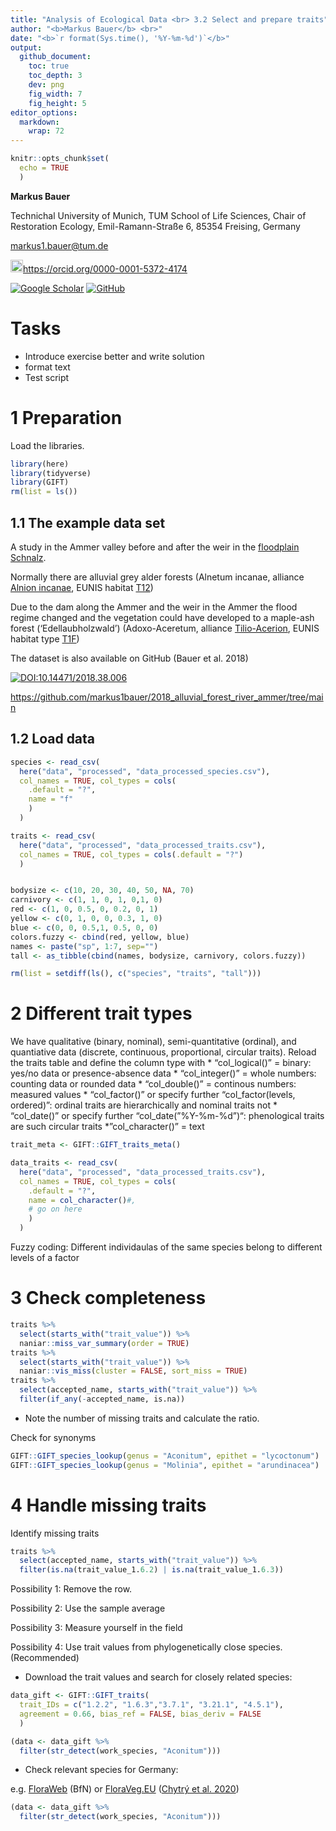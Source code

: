 ```yaml
---
title: "Analysis of Ecological Data <br> 3.2 Select and prepare traits"
author: "<b>Markus Bauer</b> <br>"
date: "<b>`r format(Sys.time(), '%Y-%m-%d')`</b>"
output:
  github_document:
    toc: true
    toc_depth: 3
    dev: png
    fig_width: 7
    fig_height: 5
editor_options: 
  markdown: 
    wrap: 72
---
```


```r
knitr::opts_chunk$set(
  echo = TRUE
  )
```

**Markus Bauer**

Technichal University of Munich, TUM School of Life Sciences, Chair of
Restoration Ecology, Emil-Ramann-Straße 6, 85354 Freising, Germany

[markus1.bauer\@tum.de](mailto:markus1.bauer@tum.de)

<img src="https://info.orcid.org/wp-content/uploads/2019/11/orcid_16x16.png" alt="ORCID logo" width="20" height="20"/><https://orcid.org/0000-0001-5372-4174>

[![Google Scholar](https://img.shields.io/badge/Google%20Scholar-4285F4?style=for-the-badge&logo=google-scholar&logoColor=white)](https://scholar.google.de/citations?user=oHhmOkkAAAAJ&hl=de&oi=ao)
[![GitHub](https://img.shields.io/badge/github-%23121011.svg?style=for-the-badge&logo=github&logoColor=white)](https://github.com/markus1bauer)

# Tasks

* Introduce exercise better and write solution
* format text
* Test script

# 1 Preparation

Load the libraries.

```r
library(here)
library(tidyverse)
library(GIFT)
rm(list = ls())
```

## 1.1 The example data set

A study in the Ammer valley before and after the weir in the [floodplain Schnalz](https://www.openstreetmap.org/#map=16/47.7737/10.9615).

Normally there are alluvial grey alder forests (Alnetum incanae, alliance [Alnion incanae](https://floraveg.eu/vegetation/overview/Alnion%20incanae), EUNIS habitat [T12](https://floraveg.eu/habitat/overview/T12))

Due to the dam along the Ammer and the weir in the Ammer the flood regime changed and the vegetation could have developed to a maple-ash forest ('Edellaubholzwald') (Adoxo-Aceretum, alliance [Tilio-Acerion](https://floraveg.eu/vegetation/overview/Tilio-Acerion), EUNIS habitat type [T1F](https://floraveg.eu/habitat/overview/T1F%3E))

The dataset is also available on GitHub (Bauer et al. 2018)

[![DOI:10.14471/2018.38.006](http://img.shields.io/badge/DOI-10.14471/2018.38.006-informational.svg)](https://doi.org/10.14471/2018.38.006)

<https://github.com/markus1bauer/2018_alluvial_forest_river_ammer/tree/main>

## 1.2 Load data

```r
species <- read_csv(
  here("data", "processed", "data_processed_species.csv"),
  col_names = TRUE, col_types = cols(
    .default = "?",
    name = "f"
    )
  )

traits <- read_csv(
  here("data", "processed", "data_processed_traits.csv"),
  col_names = TRUE, col_types = cols(.default = "?")
  )


bodysize <- c(10, 20, 30, 40, 50, NA, 70)
carnivory <- c(1, 1, 0, 1, 0,1, 0)
red <- c(1, 0, 0.5, 0, 0.2, 0, 1)
yellow <- c(0, 1, 0, 0, 0.3, 1, 0)
blue <- c(0, 0, 0.5,1, 0.5, 0, 0)
colors.fuzzy <- cbind(red, yellow, blue)
names <- paste("sp", 1:7, sep="")
tall <- as_tibble(cbind(names, bodysize, carnivory, colors.fuzzy))

rm(list = setdiff(ls(), c("species", "traits", "tall")))
```

# 2 Different trait types

We have qualitative (binary, nominal), semi-quantitative (ordinal), and quantiative data (discrete, continuous, proportional, circular traits).
Reload the traits table and define the column type with
* "col_logical()" = binary: yes/no data or presence-absence data
* "col_integer()" = whole numbers: counting data or rounded data
* "col_double()" = continous numbers: measured values
* "col_factor()" or specify further "col_factor(levels, ordered)": ordinal traits are hierarchically and nominal traits not
* "col_date()" or specify further "col_date("%Y-%m-%d")": phenological traits are such circular traits
* "col_character()" = text

```r
trait_meta <- GIFT::GIFT_traits_meta()

data_traits <- read_csv(
  here("data", "processed", "data_processed_traits.csv"),
  col_names = TRUE, col_types = cols(
    .default = "?",
    name = col_character()#,
    # go on here
    )
  )
```

Fuzzy coding: Different individaulas of the same species belong to different levels of a factor


# 3 Check completeness

```r
traits %>%
  select(starts_with("trait_value")) %>%
  naniar::miss_var_summary(order = TRUE)
traits %>%
  select(starts_with("trait_value")) %>%
  naniar::vis_miss(cluster = FALSE, sort_miss = TRUE)
traits %>%
  select(accepted_name, starts_with("trait_value")) %>%
  filter(if_any(-accepted_name, is.na))
```

-   Note the number of missing traits and calculate the ratio.

Check for synonyms

```r
GIFT::GIFT_species_lookup(genus = "Aconitum", epithet = "lycoctonum")
GIFT::GIFT_species_lookup(genus = "Molinia", epithet = "arundinacea")

```

# 4 Handle missing traits

Identify missing traits

```r
traits %>%
  select(accepted_name, starts_with("trait_value")) %>%
  filter(is.na(trait_value_1.6.2) | is.na(trait_value_1.6.3))
```
Possibility 1: Remove the row.

Possibility 2: Use the sample average

Possibility 3: Measure yourself in the field

Possibility 4: Use trait values from phylogenetically close species. (Recommended)

* Download the trait values and search for closely related species:

```r
data_gift <- GIFT::GIFT_traits(
  trait_IDs = c("1.2.2", "1.6.3","3.7.1", "3.21.1", "4.5.1"),
  agreement = 0.66, bias_ref = FALSE, bias_deriv = FALSE
  )

(data <- data_gift %>%
  filter(str_detect(work_species, "Aconitum")))
```

* Check relevant species for Germany:

e.g. [FloraWeb](https://www.floraweb.de/php/systematik1.php?suchnr=61135) (BfN) or  [FloraVeg.EU](https://floraveg.eu/taxon/) ([Chytrý et al. 2020](https://doi.org/10.1111/avsc.12519))

```r
(data <- data_gift %>%
  filter(str_detect(work_species, "Aconitum")))
```